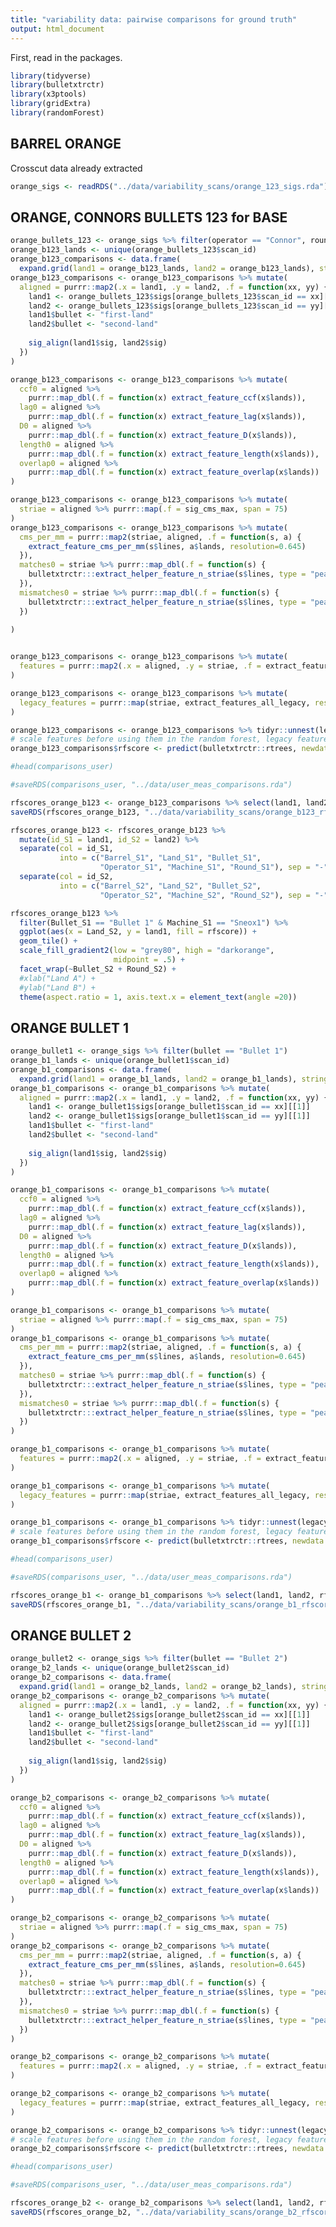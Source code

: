 ```yaml
---
title: "variability data: pairwise comparisons for ground truth"
output: html_document
---
```



First, read in the packages.  

```r
library(tidyverse)
library(bulletxtrctr)
library(x3ptools)
library(gridExtra)
library(randomForest)
```


## BARREL ORANGE  
Crosscut data already extracted  


```r
orange_sigs <- readRDS("../data/variability_scans/orange_123_sigs.rda")
```

## ORANGE, CONNORS BULLETS 123 for BASE
```r
orange_bullets_123 <- orange_sigs %>% filter(operator == "Connor", round == "Round 1", machine == "Sneox1") 
orange_b123_lands <- unique(orange_bullets_123$scan_id) 
orange_b123_comparisons <- data.frame(
  expand.grid(land1 = orange_b123_lands, land2 = orange_b123_lands), stringsAsFactors = FALSE)
orange_b123_comparisons <- orange_b123_comparisons %>% mutate(
  aligned = purrr::map2(.x = land1, .y = land2, .f = function(xx, yy) {
    land1 <- orange_bullets_123$sigs[orange_bullets_123$scan_id == xx][[1]]
    land2 <- orange_bullets_123$sigs[orange_bullets_123$scan_id == yy][[1]]
    land1$bullet <- "first-land"
    land2$bullet <- "second-land"
    
    sig_align(land1$sig, land2$sig)
  })
)

```


```r
orange_b123_comparisons <- orange_b123_comparisons %>% mutate(
  ccf0 = aligned %>% 
    purrr::map_dbl(.f = function(x) extract_feature_ccf(x$lands)),
  lag0 = aligned %>% 
    purrr::map_dbl(.f = function(x) extract_feature_lag(x$lands)),
  D0 = aligned %>% 
    purrr::map_dbl(.f = function(x) extract_feature_D(x$lands)),
  length0 = aligned %>% 
    purrr::map_dbl(.f = function(x) extract_feature_length(x$lands)),
  overlap0 = aligned %>% 
    purrr::map_dbl(.f = function(x) extract_feature_overlap(x$lands))
)

orange_b123_comparisons <- orange_b123_comparisons %>% mutate(
  striae = aligned %>% purrr::map(.f = sig_cms_max, span = 75) 
)
orange_b123_comparisons <- orange_b123_comparisons %>% mutate(
  cms_per_mm = purrr::map2(striae, aligned, .f = function(s, a) {
    extract_feature_cms_per_mm(s$lines, a$lands, resolution=0.645)
  }),
  matches0 = striae %>% purrr::map_dbl(.f = function(s) {
    bulletxtrctr:::extract_helper_feature_n_striae(s$lines, type = "peak", match = TRUE)
  }),
  mismatches0 = striae %>% purrr::map_dbl(.f = function(s) {
    bulletxtrctr:::extract_helper_feature_n_striae(s$lines, type = "peak", match = FALSE)
  })
  
)


orange_b123_comparisons <- orange_b123_comparisons %>% mutate(
  features = purrr::map2(.x = aligned, .y = striae, .f = extract_features_all, resolution = 0.645)
)

orange_b123_comparisons <- orange_b123_comparisons %>% mutate(
  legacy_features = purrr::map(striae, extract_features_all_legacy, resolution = 0.645)
)

orange_b123_comparisons <- orange_b123_comparisons %>% tidyr::unnest(legacy_features) 
# scale features before using them in the random forest, legacy features can be used out of the box
orange_b123_comparisons$rfscore <- predict(bulletxtrctr::rtrees, newdata = orange_b123_comparisons, type = "prob")[,2]

#head(comparisons_user)

#saveRDS(comparisons_user, "../data/user_meas_comparisons.rda")

rfscores_orange_b123 <- orange_b123_comparisons %>% select(land1, land2, rfscore)
saveRDS(rfscores_orange_b123, "../data/variability_scans/orange_b123_rfscores.rda")

```

```r
rfscores_orange_b123 <- rfscores_orange_b123 %>% 
  mutate(id_S1 = land1, id_S2 = land2) %>% 
  separate(col = id_S1, 
           into = c("Barrel_S1", "Land_S1", "Bullet_S1", 
                    "Operator_S1", "Machine_S1", "Round_S1"), sep = "-") %>% 
  separate(col = id_S2, 
           into = c("Barrel_S2", "Land_S2", "Bullet_S2", 
                    "Operator_S2", "Machine_S2", "Round_S2"), sep = "-")

rfscores_orange_b123 %>%
  filter(Bullet_S1 == "Bullet 1" & Machine_S1 == "Sneox1") %>% 
  ggplot(aes(x = Land_S2, y = land1, fill = rfscore)) +
  geom_tile() +
  scale_fill_gradient2(low = "grey80", high = "darkorange", 
                       midpoint = .5) +
  facet_wrap(~Bullet_S2 + Round_S2) +
  #xlab("Land A") +
  #ylab("Land B") +
  theme(aspect.ratio = 1, axis.text.x = element_text(angle =20))
```


## ORANGE BULLET 1

```r
orange_bullet1 <- orange_sigs %>% filter(bullet == "Bullet 1") 
orange_b1_lands <- unique(orange_bullet1$scan_id) 
orange_b1_comparisons <- data.frame(
  expand.grid(land1 = orange_b1_lands, land2 = orange_b1_lands), stringsAsFactors = FALSE)
orange_b1_comparisons <- orange_b1_comparisons %>% mutate(
  aligned = purrr::map2(.x = land1, .y = land2, .f = function(xx, yy) {
    land1 <- orange_bullet1$sigs[orange_bullet1$scan_id == xx][[1]]
    land2 <- orange_bullet1$sigs[orange_bullet1$scan_id == yy][[1]]
    land1$bullet <- "first-land"
    land2$bullet <- "second-land"
    
    sig_align(land1$sig, land2$sig)
  })
)

orange_b1_comparisons <- orange_b1_comparisons %>% mutate(
  ccf0 = aligned %>% 
    purrr::map_dbl(.f = function(x) extract_feature_ccf(x$lands)),
  lag0 = aligned %>% 
    purrr::map_dbl(.f = function(x) extract_feature_lag(x$lands)),
  D0 = aligned %>% 
    purrr::map_dbl(.f = function(x) extract_feature_D(x$lands)),
  length0 = aligned %>% 
    purrr::map_dbl(.f = function(x) extract_feature_length(x$lands)),
  overlap0 = aligned %>% 
    purrr::map_dbl(.f = function(x) extract_feature_overlap(x$lands))
)

orange_b1_comparisons <- orange_b1_comparisons %>% mutate(
  striae = aligned %>% purrr::map(.f = sig_cms_max, span = 75) 
)
orange_b1_comparisons <- orange_b1_comparisons %>% mutate(
  cms_per_mm = purrr::map2(striae, aligned, .f = function(s, a) {
    extract_feature_cms_per_mm(s$lines, a$lands, resolution=0.645)
  }),
  matches0 = striae %>% purrr::map_dbl(.f = function(s) {
    bulletxtrctr:::extract_helper_feature_n_striae(s$lines, type = "peak", match = TRUE)
  }),
  mismatches0 = striae %>% purrr::map_dbl(.f = function(s) {
    bulletxtrctr:::extract_helper_feature_n_striae(s$lines, type = "peak", match = FALSE)
  })
)

orange_b1_comparisons <- orange_b1_comparisons %>% mutate(
  features = purrr::map2(.x = aligned, .y = striae, .f = extract_features_all, resolution = 0.645)
)

orange_b1_comparisons <- orange_b1_comparisons %>% mutate(
  legacy_features = purrr::map(striae, extract_features_all_legacy, resolution = 0.645)
)

orange_b1_comparisons <- orange_b1_comparisons %>% tidyr::unnest(legacy_features) 
# scale features before using them in the random forest, legacy features can be used out of the box
orange_b1_comparisons$rfscore <- predict(bulletxtrctr::rtrees, newdata = orange_b1_comparisons, type = "prob")[,2]

#head(comparisons_user)

#saveRDS(comparisons_user, "../data/user_meas_comparisons.rda")

rfscores_orange_b1 <- orange_b1_comparisons %>% select(land1, land2, rfscore)
saveRDS(rfscores_orange_b1, "../data/variability_scans/orange_b1_rfscores.rda")
```


## ORANGE BULLET 2

```r
orange_bullet2 <- orange_sigs %>% filter(bullet == "Bullet 2") 
orange_b2_lands <- unique(orange_bullet2$scan_id) 
orange_b2_comparisons <- data.frame(
  expand.grid(land1 = orange_b2_lands, land2 = orange_b2_lands), stringsAsFactors = FALSE)
orange_b2_comparisons <- orange_b2_comparisons %>% mutate(
  aligned = purrr::map2(.x = land1, .y = land2, .f = function(xx, yy) {
    land1 <- orange_bullet2$sigs[orange_bullet2$scan_id == xx][[1]]
    land2 <- orange_bullet2$sigs[orange_bullet2$scan_id == yy][[1]]
    land1$bullet <- "first-land"
    land2$bullet <- "second-land"
    
    sig_align(land1$sig, land2$sig)
  })
)

orange_b2_comparisons <- orange_b2_comparisons %>% mutate(
  ccf0 = aligned %>% 
    purrr::map_dbl(.f = function(x) extract_feature_ccf(x$lands)),
  lag0 = aligned %>% 
    purrr::map_dbl(.f = function(x) extract_feature_lag(x$lands)),
  D0 = aligned %>% 
    purrr::map_dbl(.f = function(x) extract_feature_D(x$lands)),
  length0 = aligned %>% 
    purrr::map_dbl(.f = function(x) extract_feature_length(x$lands)),
  overlap0 = aligned %>% 
    purrr::map_dbl(.f = function(x) extract_feature_overlap(x$lands))
)

orange_b2_comparisons <- orange_b2_comparisons %>% mutate(
  striae = aligned %>% purrr::map(.f = sig_cms_max, span = 75) 
)
orange_b2_comparisons <- orange_b2_comparisons %>% mutate(
  cms_per_mm = purrr::map2(striae, aligned, .f = function(s, a) {
    extract_feature_cms_per_mm(s$lines, a$lands, resolution=0.645)
  }),
  matches0 = striae %>% purrr::map_dbl(.f = function(s) {
    bulletxtrctr:::extract_helper_feature_n_striae(s$lines, type = "peak", match = TRUE)
  }),
  mismatches0 = striae %>% purrr::map_dbl(.f = function(s) {
    bulletxtrctr:::extract_helper_feature_n_striae(s$lines, type = "peak", match = FALSE)
  })
)

orange_b2_comparisons <- orange_b2_comparisons %>% mutate(
  features = purrr::map2(.x = aligned, .y = striae, .f = extract_features_all, resolution = 0.645)
)

orange_b2_comparisons <- orange_b2_comparisons %>% mutate(
  legacy_features = purrr::map(striae, extract_features_all_legacy, resolution = 0.645)
)

orange_b2_comparisons <- orange_b2_comparisons %>% tidyr::unnest(legacy_features) 
# scale features before using them in the random forest, legacy features can be used out of the box
orange_b2_comparisons$rfscore <- predict(bulletxtrctr::rtrees, newdata = orange_b2_comparisons, type = "prob")[,2]

#head(comparisons_user)

#saveRDS(comparisons_user, "../data/user_meas_comparisons.rda")

rfscores_orange_b2 <- orange_b2_comparisons %>% select(land1, land2, rfscore)
saveRDS(rfscores_orange_b2, "../data/variability_scans/orange_b2_rfscores.rda")
```
